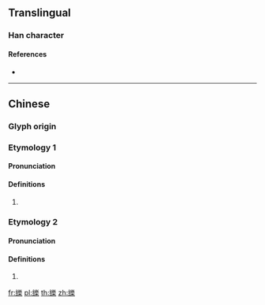 {{character info/new}}
==Translingual==

===Han character===
{{Han char|rn=120|rad=糸|as=15|sn=21|four=|canj=VFVID}}

====References====
* {{Han ref|kx=0942.260|dkj=28023|dj=1382.070|hdz=53466.130|uh=7E85|ud=32389}}

----

==Chinese==

===Glyph origin===
{{Han etym}}

===Etymology 1===
{{zh-forms}}

====Pronunciation====
{{zh-pron
|m=yào
|mc=y
|oc=y
|cat=
}}

====Definitions====
{{zh-hanzi}}

# {{rfdef|zh}}

===Etymology 2===
{{zh-forms}}

====Pronunciation====
{{zh-pron
|m=lì
|mc=
|oc=
|cat=
}}

====Definitions====
{{zh-hanzi}}

# {{rfdef|zh}}

[[fr:纅]]
[[pl:纅]]
[[th:纅]]
[[zh:纅]]